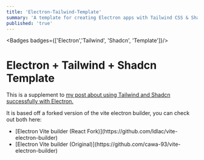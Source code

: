 ```yaml
---
title: 'Electron-Tailwind-Template'
summary: 'A template for creating Electron apps with Tailwind CSS & ShadCN.'
published: 'true'
---
```



<Badges badges={['Electron','Tailwind', 'Shadcn', 'Template']}/>

# Electron + Tailwind + Shadcn Template

This is a supplement to [my post about using Tailwind and Shadcn successfully with Electron.](/posts/electron-install)

It is based off a forked version of the vite electron builder, you can check out both here: 


<ul>
  <li>
    [Electron Vite builder (React Fork)](https://github.com/ldlac/vite-electron-builder)
  </li>
  <li>
    [Electron Vite builder (Original)](https://github.com/cawa-93/vite-electron-builder)
  </li>
</ul>


<ClickableImage src="/blog_posts/electron_install/final.png" alt="electon-template-final" width={2248} height={1590} />



<MarkdownButtons github="https://github.com/AdamShelley/electron-tailwind-shadcn-template"  />


